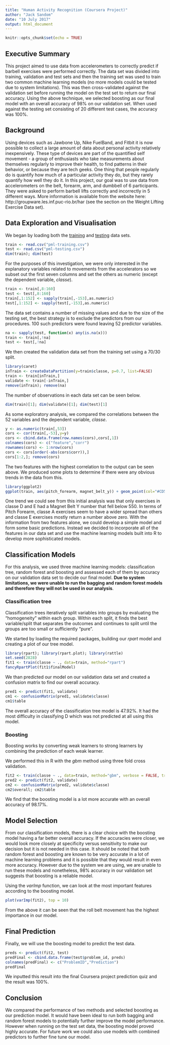 ```yaml
---
title: "Human Activity Recognition (Coursera Project)"
author: "Jack Sandom"
date: "10 July 2017"
output: html_document
---
```


```r
knitr::opts_chunk$set(echo = TRUE)
```

## Executive Summary

This project aimed to use data from accelerometers to correctly predict if barbell exercises were performed correctly. The data set was divided into training, validation and test sets and then the training set was used to train two common machine learning models (no more models could be tested due to system limitations). This was then cross-validated against the validation set before running the model on the test set to return our final accuracy. Using the above technique, we selected boosting as our final model with an overall accuracy of 98% on our validation set. When used against the testing set consisting of 20 different test cases, the accuracy was 100%.

## Background

Using devices such as Jawbone Up, Nike FuelBand, and Fitbit it is now possible to collect a large amount of data about personal activity relatively inexpensively. These type of devices are part of the quantified self movement - a group of enthusiasts who take measurements about themselves regularly to improve their health, to find patterns in their behavior, or because they are tech geeks. One thing that people regularly do is quantify how much of a particular activity they do, but they rarely quantify how well they do it. In this project, our goal was to use data from accelerometers on the belt, forearm, arm, and dumbbell of 6 participants. They were asked to perform barbell lifts correctly and incorrectly in 5 different ways. More information is available from the website here: http://groupware.les.inf.puc-rio.br/har (see the section on the Weight Lifting Exercise Data set).

## Data Exploration and Visualisation

We began by loading both the [training](https://d396qusza40orc.cloudfront.net/predmachlearn/pml-training.csv) and [testing](https://d396qusza40orc.cloudfront.net/predmachlearn/pml-testing.csv) data sets.

```r
train <- read.csv("pml-training.csv")
test <- read.csv("pml-testing.csv")
dim(train); dim(test)
```

For the purposes of this investigation, we were only interested in the explanatory variables related to movements from the accelerators so we subset out the first seven columns and set the others as numeric (except the dependent variable, *classe*). 

```r
train <- train[,8:160]
test <- test[,8:160]
train[,1:152] <- sapply(train[,-153],as.numeric)
test[,1:152] <- sapply(test[,-153],as.numeric)
```

The data set contains a number of missing values and due to the size of the testing set, the best strategy is to exclude the predictors from our procedures. 100 such predictors were found leaving 52 predictor variables.

```r
na <- sapply(test, function(x) any(is.na(x)))
train <- train[,!na]
test <- test[,!na]
```

We then created the validation data set from the training set using a 70/30 split.

```r
library(caret)
inTrain <- createDataPartition(y=train$classe, p=0.7, list=FALSE)
train <- train[inTrain,]
validate <- train[-inTrain,]
remove(inTrain); remove(na)
```

The number of observations in each data set can be seen below.

```r
dim(train)[1]; dim(validate)[1]; dim(test)[1]
```

As some exploratory analysis, we compared the correlations between the 52 variables and the dependent variable, *classe*.

```r
y <- as.numeric(train[,53])
cors <- cor(train[,-53],y=y)
cors <- cbind.data.frame(row.names(cors),cors[,1])
colnames(cors) <- c("feature","corr")
rownames(cors) <- 1:nrow(cors)
cors <- cors[order(-abs(cors$corr)),]
cors[1:2,]; remove(cors)
```

The two features with the highest correlation to the output can be seen above. We produced some plots to determine if there were any obvious trends in the data from this.

```r
library(ggplot2)
ggplot(train, aes(pitch_forearm, magnet_belt_y)) + geom_point(col="#CD5C5C", alpha=0.2) + xlab("Pitch Forearm") + ylab("Magnet Belt Y") + facet_grid(. ~ train$classe)
```

One trend we could see from this initial analysis was that only exercises in classe D and E had a Magnet Belt Y number that fell below 550. In terms of Pitch Forearm, classe A exercises seem to have a wider spread than others and classe E exercises mostly return a number above zero. With the information from two features alone, we could develop a simple model and form some basic predictions. Instead we decided to incorporate all of the features in our data set and use the machine learning models built into R to develop more sophisticated models.

## Classification Models

For this analysis, we used three machine learning models: classification tree, random forest and boosting and assessed each of them by accuracy on our validation data set to decide our final model. **Due to system limitations, we were unable to run the bagging and random forest models and therefore they will not be used in our analysis**.

### Classification tree

Classification trees iteratively split variables into groups by evaluating the "homogeneity" within each group. Within each split, it finds the best variable/split that separates the outcomes and continues to split until the groups are too small or sufficiently "pure". 

We started by loading the required packages, building our *rpart* model and creating a plot of our tree model.

```r
library(rpart); library(rpart.plot); library(rattle)
set.seed(2828)
fit1 <- train(classe ~ ., data=train, method="rpart")
fancyRpartPlot(fit1$finalModel)
```

We than predicted our model on our validation data set and created a confusion matrix to find our overall accuracy.

```r
pred1 <- predict(fit1, validate)
cm1 <- confusionMatrix(pred1, validate$classe)
cm1$table
```

The overall accuracy of the classification tree model is 47.92%. It had the most difficulty in classifying D which was not predicted at all using this model. 

### Boosting

Boosting works by converting weak learners to strong learners by combining the prediction of each weak learner.

We performed this in R with the *gbm* method using three fold cross validation.

```r
fit2 <- train(classe ~ ., data=train, method="gbm", verbose = FALSE, trControl = trainControl(method="cv", number = 3))
pred2 <- predict(fit2, validate)
cm2 <- confusionMatrix(pred2, validate$classe)
cm2$overall; cm2$table
```

We find that the boosting model is a lot more accurate with an overall accuracy of 98.17%.

## Model Selection

From our classification models, there is a clear choice with the boosting model having a far better overall accuracy. If the accuracies were closer, we would look more closely at specificity versus sensitivity to make our decision but it is not needed in this case. It should be noted that both random forest and boosting are known to be very accurate in a lot of machine learning problems and it is possible that they would result in even more accuracy. However due to the system we are using, we are unable to run these models and nonetheless, 98% accuracy in our validation set suggests that boosting is a reliable model. 

Using the *varImp* function, we can look at the most important features according to the boosting model.

```r
plot(varImp(fit2), top = 10)
```

From the above it can be seen that the roll belt movement has the highest importance in our model. 

## Final Prediction

Finally, we will use the boosting model to predict the test data.

```r
preds <- predict(fit2, test)
predFinal <- cbind.data.frame(test$problem_id, preds)
colnames(predFinal) <- c("ProblemID","Prediction")
predFinal
```

We inputted this result into the final Coursera project prediction quiz and the result was 100%.

## Conclusion

We compared the performance of two methods and selected boosting as our prediction model. It would have been ideal to run both bagging and random forest models to potentially further improve the model performance. However when running on the test set data, the boosting model proved highly accurate. For future work we could also use models with combined predictors to further fine tune our model.
